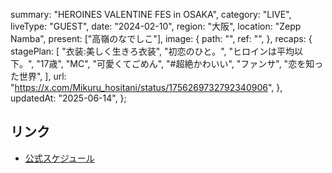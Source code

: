   summary: "HEROINES VALENTINE FES in OSAKA",
  category: "LIVE",
  liveType: "GUEST",
  date: "2024-02-10",
  region: "大阪",
  location: "Zepp Namba",
  present: ["高嶺のなでしこ"],
  image: {
    path: "",
    ref: "",
  },
  recaps: {
    stagePlan: [
      "衣装:美しく生きろ衣装",
      "初恋のひと。",
      "ヒロインは平均以下。",
      "17歳",
      "MC",
      "可愛くてごめん",
      "#超絶かわいい",
      "ファンサ",
      "恋を知った世界",
    ],
    url: "https://x.com/Mikuru_hositani/status/1756269732792340906",
  },
  updatedAt: "2025-06-14",
};

## リンク

- [公式スケジュール](https://takanenonadeshiko.jp/?p=1750)
